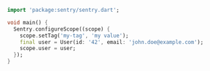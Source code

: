 ```dart
import 'package:sentry/sentry.dart';

void main() {
  Sentry.configureScope((scope) {
    scope.setTag('my-tag', 'my value');
    final user = User(id: '42', email: 'john.doe@example.com');
    scope.user = user;
  });
}
```
